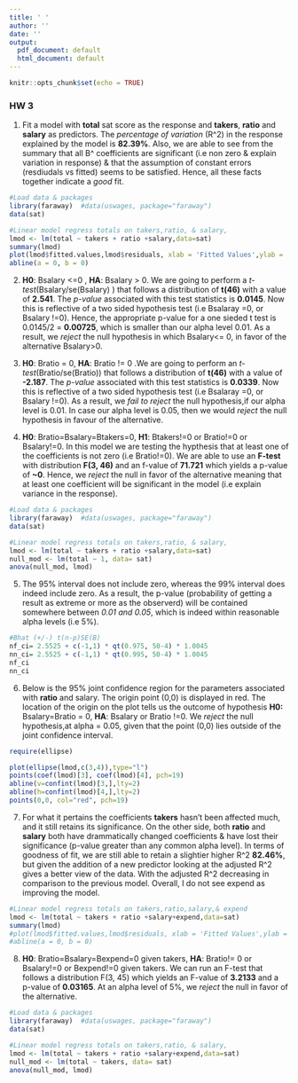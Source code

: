 ---
title: ' '
author: ''
date: ''
output:
  pdf_document: default
  html_document: default
---

```{r setup, include=FALSE}
knitr::opts_chunk$set(echo = TRUE)
```

### HW 3

1.  Fit a model with **total** sat score as the response and **takers**, **ratio** and **salary** as predictors.  The *percentage of variation* (R^2) in the response explained by the model is **82.39%**. Also, we are able to see from the summary that all B^ coefficients are significant (i.e non zero & explain variation in response) & that the assumption of constant errors (resdiudals vs fitted) seems to be satisfied. Hence, all these facts together indicate a *good* fit.

```{r linearModel,error=TRUE, echo=FALSE,out.height='50%', out.width='50%'}
#Load data & packages
library(faraway)  #data(uswages, package="faraway")
data(sat) 

#Linear model regress totals on takers,ratio, & salary, 
lmod <- lm(total ~ takers + ratio +salary,data=sat)
summary(lmod)
plot(lmod$fitted.values,lmod$residuals, xlab = 'Fitted Values',ylab = 'Residuals', main='Residuals v vs Fitted values')
abline(a = 0, b = 0)
```

2. **H0**: Bsalary <=0 , **HA**: Bsalary > 0. We are going to perform a *t-test*(Bsalary/se(Bsalary) ) that follows a distribution of **t(46)** with a value of **2.541**. The *p-value* associated with this test statistics is **0.0145**. Now this is reflective of a two sided hypothesis test (i.e Bsalaray =0, or Bsalary !=0). Hence, the appropriate p-value for a one sieded t test is 0.0145/2 = **0.00725**, which is smaller than our alpha level 0.01. As a result, we *reject* the null hypothesis in which Bsalary<= 0, in favor of the alternative Bsalary>0. 

3. **H0**: Bratio = 0, **HA**: Bratio  != 0 .We are going to perform an *t-test*(Bratio/se(Bratio)) that follows a distribution of **t(46)** with a value of **-2.187**. The *p-value* associated with this test statistics is **0.0339**. Now this is reflective of a two sided hypothesis test (i.e Bsalaray =0, or Bsalary !=0). As a result, we *fail to reject* the null hypothesis,if our alpha level is 0.01. In case our alpha level is 0.05, then we would *reject* the null hypothesis in favour of the alternative. 
 
4. **H0**: Bratio=Bsalary=Btakers=0, **H1**: Btakers!=0 or Bratio!=0 or Bsalary!=0. In this model we are testing the hypthesis that at least one of the coefficients is not zero (i.e Bratio!=0). We are able to use an **F-test** with distribution **F(3, 46)** and an f-value of **71.721** which yields a p-value of **~0**. Hence, we *reject* the null in favor of the alternative meaning that at least one coefficient will be significant in the model (i.e explain variance in the response).

```{r FtestSalary,error=TRUE, echo=FALSE}
#Load data & packages
library(faraway)  #data(uswages, package="faraway")
data(sat) 

#Linear model regress totals on takers,ratio, & salary, 
lmod <- lm(total ~ takers + ratio +salary,data=sat)
null_mod <- lm(total ~ 1, data= sat)
anova(null_mod, lmod)
```

5. The 95% interval does not include zero, whereas the 99% interval does indeed include zero. As a result, the p-value (probability of getting a result as extreme or more as the observerd) will be contained somewhere between *0.01 and 0.05*, which is indeed within reasonable alpha levels (i.e 5%).

```{r confidenceInterval,echo=FALSE}
#Bhat (+/-) t(n-p)SE(B)
nf_ci= 2.5525 + c(-1,1) * qt(0.975, 50-4) * 1.0045
nn_ci= 2.5525 + c(-1,1) * qt(0.995, 50-4) * 1.0045       
nf_ci
nn_ci
```

6. Below is the 95% joint confidence region for the parameters associated with **ratio** and salary. The origin point (0,0) is displayed in red. The location of the origin on the plot tells us the outcome of hypothesis **H0:** Bsalary=Bratio = 0, **HA**: Bsalary or Bratio !=0. We *reject* the null hypothesis,at alpha = 0.05, given that the point (0,0) lies outside of the joint confidence interval.

```{r jointInterval,echo=FALSE, include=FALSE}
require(ellipse)

```
```{r ellipse, echo=FALSE, out.height='75%', out.width='75%', fig.align='center'}
plot(ellipse(lmod,c(3,4)),type="l")
points(coef(lmod)[3], coef(lmod)[4], pch=19)
abline(v=confint(lmod)[3,],lty=2)
abline(h=confint(lmod)[4,],lty=2)
points(0,0, col="red", pch=19)
```

7. For what it pertains the coefficients **takers** hasn't been affected much, and it still retains its significance. On the other side, both **ratio** and **salary** both have drammatically changed coefficients & have lost their significance (p-value greater than any common alpha level). In terms of goodness of fit, we are still able to retain a slightier higher R^2 **82.46%**, but given the addition of a new predictor looking at the adjusted R^2 gives a better view of the data. With the adjusted R^2 decreasing in comparison to the previous model. Overall, I do not see expend as improving the model. 

```{r linearModel_expend,error=TRUE, echo=FALSE}
#Linear model regress totals on takers,ratio,salary,& expend
lmod <- lm(total ~ takers + ratio +salary+expend,data=sat)
summary(lmod)
#plot(lmod$fitted.values,lmod$residuals, xlab = 'Fitted Values',ylab = 'Residuals', main='Residuals v #vs Fitted values')
#abline(a = 0, b = 0)
```

8. **H0**: Bratio=Bsalary=Bexpend=0 given takers, **HA**: Bratio!= 0 or Bsalary!=0 or Bexpend!=0 given takers. We can run an F-test that follows a distribution F(3, 45) which yields an F-value of **3.2133** and a p-value of **0.03165**. At an alpha level of 5%, we *reject* the null in favor of the alternative. 

```{r FtestSalaryOrNo,error=TRUE, echo=FALSE}
#Load data & packages
library(faraway)  #data(uswages, package="faraway")
data(sat) 

#Linear model regress totals on takers,ratio, & salary, 
lmod <- lm(total ~ takers + ratio +salary+expend,data=sat)
null_mod <- lm(total ~ takers, data= sat)
anova(null_mod, lmod)
```


